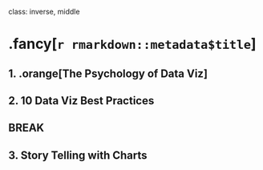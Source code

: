 
class: inverse, middle

# .fancy[`r rmarkdown::metadata$title`]

## 1. .orange[The Psychology of Data Viz]
## 2. 10 Data Viz Best Practices

## BREAK

## 3. Story Telling with Charts
